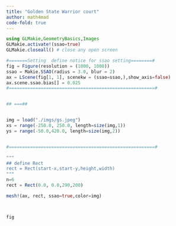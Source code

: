 ```yaml
---
title: "Golden State Warrior court"
author: math4mad
code-fold: true
---
```



```julia


using GLMakie,GeometryBasics,Images
GLMakie.activate!(ssao=true)
GLMakie.closeall() # close any open screen

#=======Setting  define notice for ssao setting========#
fig = Figure(resolution = (1000, 1000))
ssao = Makie.SSAO(radius = 3.0, blur = 2)
ax = LScene(fig[1, 1], scenekw = (ssao=ssao,),show_axis=false)
ax.scene.ssao.bias[] = 0.025
#=======================================================#


## ===##


img = load("./imgs/gs.jpeg")
xs = range(-250.0, 250.0, length=size(img,1))
ys = range(-50.0,420.0, length=size(img,2))


#=======================================================#

"""
## define Rect
rect = Rect(start-x,start-y,height,width)
"""
n=6
rect = Rect(0.0, 0.0,290,200)

mesh!(ax, rect, ssao=true,color=img)



fig
```